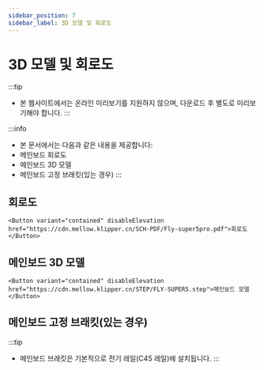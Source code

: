 ```yaml
---
sidebar_position: 7
sidebar_label: 3D 모델 및 회로도
---
```


# 3D 모델 및 회로도

:::tip
* 본 웹사이트에서는 온라인 미리보기를 지원하지 않으며, 다운로드 후 별도로 미리보기해야 합니다.
:::

:::info
* 본 문서에서는 다음과 같은 내용을 제공합니다:
* 메인보드 회로도
* 메인보드 3D 모델
* 메인보드 고정 브래킷(있는 경우)
:::

## 회로도

    <Button variant="contained" disableElevation href="https://cdn.mellow.klipper.cn/SCH-PDF/Fly-super5pro.pdf">회로도</Button>

## 메인보드 3D 모델

    <Button variant="contained" disableElevation href="https://cdn.mellow.klipper.cn/STEP/FLY-SUPER5.step">메인보드 모델</Button>

## 메인보드 고정 브래킷(있는 경우)

:::tip
* 메인보드 브래킷은 기본적으로 전기 레일(C45 레일)에 설치됩니다.
:::